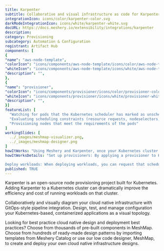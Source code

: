 ```yaml
---
title: Karpenter
subtitle: Collaborative and visual infrastructure as code for Karpenter
integrationIcon: icons/color/karpenter-color.svg
darkModeIntegrationIcon: icons/white/karpenter-white.svg
docURL: https://docs.meshery.io/extensibility/integrations/karpenter
description: 
category: Provisioning
subcategory: Automation & Configuration
registrant: Artifact Hub
components: [
{
"name": "aws-node-template",
"colorIcon": "icons/components/aws-node-template/icons/color/aws-node-template-color.svg",
"whiteIcon": "icons/components/aws-node-template/icons/white/aws-node-template-white.svg",
"description": "",
},
{
"name": "provisioner",
"colorIcon": "icons/components/provisioner/icons/color/provisioner-color.svg",
"whiteIcon": "icons/components/provisioner/icons/white/provisioner-white.svg",
"description": "",
}]
featureList: [
  "Watching for pods that the Kubernetes scheduler has marked as unschedulable",
  "Evaluating scheduling constraints (resource requests, nodeselectors, affinities, tolerations, and topology spread constraints) requested by the pods",
  "Provisioning nodes that meet the requirements of the pods"
]
workingSlides: [
  ../_images/meshmap-visualizer.png,
  ../_images/meshmap-designer.png
]
howItWorks: "Using Meshery and Karpenter, once your Kubernetes cluster and the Karpenter controller are up and running"
howItWorksDetails: "Set up provisioners: By applying a provisioner to Karpenter, you can configure constraints on node provisioning and set timeout values for node expiry or Kubelet configuration values. 

Deploy workloads: When deploying workloads, you can request that scheduling constraints be met to direct which nodes Karpenter provisions for those workloads. "
published: TRUE
---
```

<p>
Karpenter is an open-source node provisioning project built for Kubernetes. Adding Karpenter to a Kubernetes cluster can dramatically improve the efficiency and cost of running workloads on that cluster.
</p>
<p>
    Collaboratively and visually diagram your cloud native infrastructure with GitOps-style pipeline integration. Design, test, and manage configuration your Kubernetes-based, containerized applications as a visual topology.
</p>
<p>
    Looking for best practice cloud native design and deployment best practices? Choose from thousands of pre-built components in MeshMap. Choose from hundreds of ready-made design patterns by importing templates from Meshery Catalog or use our low code designer, MeshMap, to create and deploy your own cloud native infrastructure designs.
</p>
